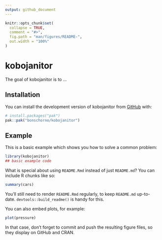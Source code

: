 ```yaml
---
output: github_document
---
```


<!-- README.md is generated from README.Rmd. Please edit that file -->

```r
knitr::opts_chunk$set(
  collapse = TRUE,
  comment = "#>",
  fig.path = "man/figures/README-",
  out.width = "100%"
)
```

# kobojanitor

<!-- badges: start -->
<!-- badges: end -->

The goal of kobojanitor is to ...

## Installation

You can install the development version of kobojanitor from [GitHub](https://github.com/) with:

``` r
# install.packages("pak")
pak::pak("bonschorno/kobojanitor")
```

## Example

This is a basic example which shows you how to solve a common problem:

```r
library(kobojanitor)
## basic example code
```

What is special about using `README.Rmd` instead of just `README.md`? You can include R chunks like so:

```r
summary(cars)
```

You'll still need to render `README.Rmd` regularly, to keep `README.md` up-to-date. `devtools::build_readme()` is handy for this.

You can also embed plots, for example:

```r
plot(pressure)
```

In that case, don't forget to commit and push the resulting figure files, so they display on GitHub and CRAN.
